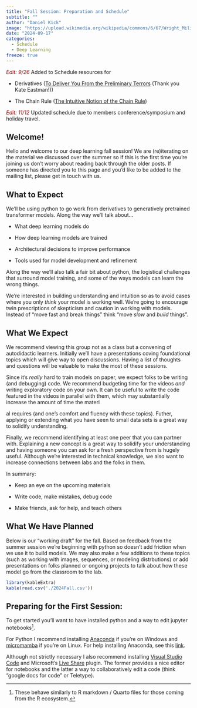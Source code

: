 ```yaml
---
title: "Fall Session: Preparation and Schedule"
subtitle: ""
author: "Daniel Kick"
image: "https://upload.wikimedia.org/wikipedia/commons/6/67/Wright_Military_Flyer_arrives_at_Fort_Myer_VA_DA-SD-05-00659_trimmed.jpg"
date: "2024-09-17"
categories: 
  - Schedule
  - Deep Learning
freeze: true
---
```



<span style="color:darkred">_Edit: 9/26_</span>
Added to Schedule resources for  

-   Derivatives ([To Deliver You From the Preliminary Terrors](https://calculusmadeeasy.org/1.html)
(Thank you Kate Eastman!)) 

-   The Chain Rule ([The Intuitive Notion of the Chain Rule](https://webspace.ship.edu/msrenault/geogebracalculus/derivative_intuitive_chain_rule.html))


<span style="color:darkred">_Edit: 11/12_</span>
Updated schedule due to members conference/symposium and holiday travel.


## Welcome!

Hello and welcome to our deep learning fall session! We are (re)iterating on the material we discussed over the summer so if this is the first time you're joining us don't worry about reading back through the older posts. If someone has directed you to this page and you'd like to be added to the mailing list, please get in touch with us.

## What to Expect

We'll be using python to go work from derivatives to generatively pretrained transformer models. Along the way we'll talk about...

-   What deep learning models do

-   How deep learning models are trained

-   Architectural decisions to improve performance

-   Tools used for model development and refinement

Along the way we'll also talk a fair bit about python, the logistical challenges that surround model training, and some of the ways models can learn the wrong things.

We're interested in building understanding and intuition so as to avoid cases where you only *think* your model is working well. We're going to encourage twin prescriptions of skepticism and caution in working with models. Instead of "move fast and break things" think "move *slow* and *build* things".

## What We Expect

We recommend viewing this group not as a class but a convening of autodidactic learners. Initially we'll have a presentations coving foundational topics which will give way to open discussions. Having a list of thoughts and questions will be valuable to make the most of these sessions.

Since it's *really* hard to train models on paper, we expect folks to be writing (and debugging) code. We recommend budgeting time for the videos *and* writing exploratory code on your own. It can be useful to write the code featured in the videos in parallel with them, which may substantially increase the amount of time the materi

al requires (and one's comfort and fluency with these topics). Futher, applying or extending what you have seen to small data sets is a great way to solidify understanding.

Finally, we recommend identifying at least one peer that you can partner with. Explaining a new concept is a great way to solidify your understanding and having someone you can ask for a fresh perspective from is hugely useful. Although we're interested in technical knowledge, we also want to increase connections between labs and the folks in them.

In summary:

-   Keep an eye on the upcoming materials

-   Write code, make mistakes, debug code

-   Make friends, ask for help, and teach others

## What We Have Planned

Below is our "working draft" for the fall. Based on feedback from the summer session we're beginning with python so doesn't add friction when we use it to build models. We may also make a few additions to these topics (such as working with images, sequences, or modeling distrbutions) or add presentations on folks planned or ongoing projects to talk about how these model go from the classroom to the lab.

```r
library(kableExtra)
kable(read.csv('./2024Fall.csv'))
```

## Preparing for the First Session:

To get started you'll want to have installed python and a way to edit jupyter notebooks[^1].

[^1]: These behave similarly to R markdown / Quarto files for those coming from the R ecosystem.

For Python I recommend installing [Anaconda](https://www.anaconda.com/products/navigator) if you're on Windows and [micromamba](https://mamba.readthedocs.io/en/latest/installation/micromamba-installation.html) if you're on Linux. For help installing Anaconda, see this [link](/posts/DeepLearningCommunityofPractice/240501_PreMeeting/).

Although not strictly necessary I also recommend installing [Visual Studio Code](https://code.visualstudio.com/) and Microsoft's [Live Share](https://marketplace.visualstudio.com/items?itemName=MS-vsliveshare.vsliveshare) plugin. The former provides a nice editor for notebooks and the latter a way to collaboratively edit a code (think "google docs for code" or Teletype).
